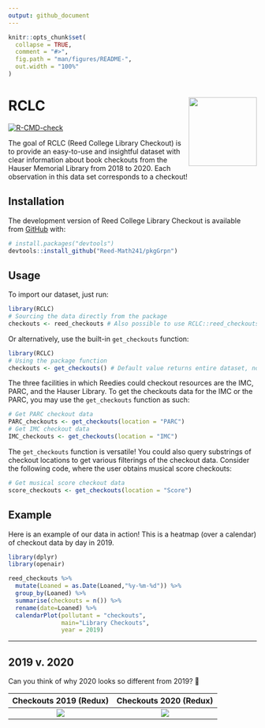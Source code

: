 ```yaml
---
output: github_document
---
```


<!-- README.md is generated from README.Rmd. Please edit that file -->

<!-- You'll still need to render `README.Rmd` regularly, to keep `README.md` up-to-date. `devtools::build_readme()` is handy for this.  -->

```r
knitr::opts_chunk$set(
  collapse = TRUE,
  comment = "#>",
  fig.path = "man/figures/README-",
  out.width = "100%"
)
```

# RCLC <img src='man/figures/logo.png' align="right" height="138.5" /></a>

<!-- badges: start -->
[![R-CMD-check](https://github.com/Reed-Math241/pkgGrpn/actions/workflows/check-standard.yaml/badge.svg)](https://github.com/Reed-Math241/pkgGrpn/actions/workflows/check-standard.yaml)
<!-- badges: end -->

The goal of RCLC (Reed College Library Checkout) is to provide an easy-to-use and insightful dataset with clear information about book checkouts from the Hauser Memorial Library from 2018 to 2020. Each observation in this data set corresponds to a checkout!

## Installation

The development version of Reed College Library Checkout is available from
[GitHub](https://github.com/Reed-Math241/pkgGrpn) with:

```r
# install.packages("devtools")
devtools::install_github("Reed-Math241/pkgGrpn")
```

## Usage
To import our dataset, just run:
```r
library(RCLC)
# Sourcing the data directly from the package
checkouts <- reed_checkouts # Also possible to use RCLC::reed_checkouts
```

Or alternatively, use the built-in `get_checkouts` function:

```r
library(RCLC)
# Using the package function
checkouts <- get_checkouts() # Default value returns entire dataset, no argument needed
```

The three facilities in which Reedies could checkout resources are the IMC, PARC, and the Hauser Library. To get the checkouts data for the IMC or the PARC, you may use the `get_checkouts` function as such:

```r
# Get PARC checkout data
PARC_checkouts <- get_checkouts(location = "PARC")
# Get IMC checkout data
IMC_checkouts <- get_checkouts(location = "IMC")
```

The `get_checkouts` function is versatile! You could also query substrings of checkout locations to get various filterings of the checkout data. Consider the following code, where the user obtains musical score checkouts:

```r
# Get musical score checkout data
score_checkouts <- get_checkouts(location = "Score")
```

## Example
Here is an example of our data in action! This is a heatmap (over a calendar) of checkout data by day in 2019. 

```r
library(dplyr)
library(openair)

reed_checkouts %>%
  mutate(Loaned = as.Date(Loaned,"%y-%m-%d")) %>%
  group_by(Loaned) %>%
  summarise(checkouts = n()) %>%
  rename(date=Loaned) %>%
  calendarPlot(pollutant = "checkouts", 
               main="Library Checkouts",
               year = 2019)
```

---

## 2019 v. 2020

Can you think of why 2020 looks so different from 2019? 🤔


Checkouts 2019 (Redux)          |  Checkouts 2020 (Redux)
:------------------------------:|:-------------------------------:
![](graphics/example_2019.png)  |  ![](graphics/example_2020.png)
